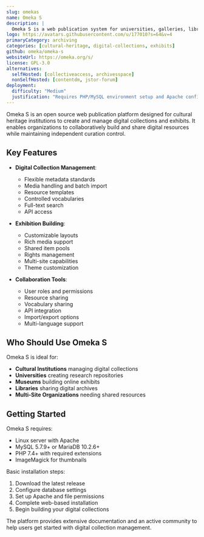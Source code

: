 ```yaml
---
slug: omekas
name: Omeka S
description: |
  Omeka S is a web publication system for universities, galleries, libraries, archives, and museums. It enables creating networks of independently curated exhibits sharing collaborative pools of items, media, and metadata.
logo: https://avatars.githubusercontent.com/u/177010?s=64&v=4
primaryCategory: archiving
categories: [cultural-heritage, digital-collections, exhibits]
github: omeka/omeka-s
websiteUrl: https://omeka.org/s/
license: GPL-3.0
alternatives:
  selfHosted: [collectiveaccess, archivesspace]
  nonSelfHosted: [contentdm, jstor-forum]
deployment:
  difficulty: "Medium"
  justification: "Requires PHP/MySQL environment setup and Apache configuration. Docker deployment available but setup needed for production use."
---
```


Omeka S is an open source web publication platform designed for cultural heritage
institutions to create and manage digital collections and exhibits. It enables
organizations to collaboratively build and share digital resources while
maintaining independent curation control.

## Key Features

- **Digital Collection Management**:

  - Flexible metadata standards
  - Media handling and batch import
  - Resource templates
  - Controlled vocabularies
  - Full-text search
  - API access

- **Exhibition Building**:

  - Customizable layouts
  - Rich media support
  - Shared item pools
  - Rights management
  - Multi-site capabilities
  - Theme customization

- **Collaboration Tools**:
  - User roles and permissions
  - Resource sharing
  - Vocabulary sharing
  - API integration
  - Import/export options
  - Multi-language support

## Who Should Use Omeka S

Omeka S is ideal for:

- **Cultural Institutions** managing digital collections
- **Universities** creating research repositories
- **Museums** building online exhibits
- **Libraries** sharing digital archives
- **Multi-Site Organizations** needing shared resources

## Getting Started

Omeka S requires:

- Linux server with Apache
- MySQL 5.7.9+ or MariaDB 10.2.6+
- PHP 7.4+ with required extensions
- ImageMagick for thumbnails

Basic installation steps:

1. Download the latest release
2. Configure database settings
3. Set up Apache and file permissions
4. Complete web-based installation
5. Begin building your digital collections

The platform provides extensive documentation and an active community to help
users get started with digital collection management.
